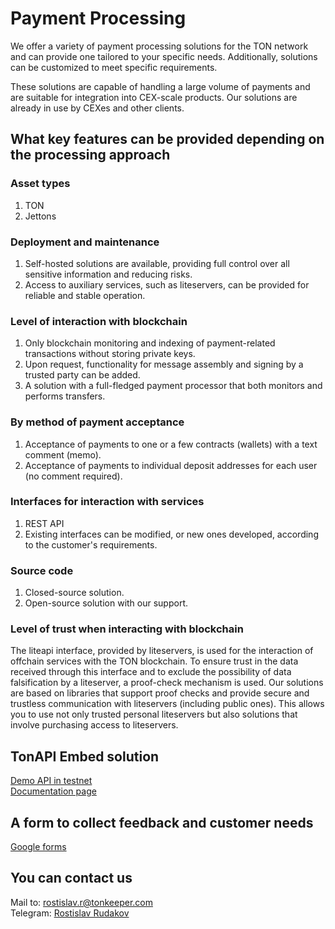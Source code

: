 # Payment Processing

We offer a variety of payment processing solutions for the TON network and can provide one tailored to your specific needs.
Additionally, solutions can be customized to meet specific requirements.

These solutions are capable of handling a large volume of payments and are suitable for integration into CEX-scale products.
Our solutions are already in use by CEXes and other clients.

## What key features can be provided depending on the processing approach

### Asset types
1) TON
2) Jettons

### Deployment and maintenance
1) Self-hosted solutions are available, providing full control over all sensitive information and reducing risks.
2) Access to auxiliary services, such as liteservers, can be provided for reliable and stable operation.

### Level of interaction with blockchain
1) Only blockchain monitoring and indexing of payment-related transactions without storing private keys.
2) Upon request, functionality for message assembly and signing by a trusted party can be added.
3) A solution with a full-fledged payment processor that both monitors and performs transfers.

### By method of payment acceptance
1) Acceptance of payments to one or a few contracts (wallets) with a text comment (memo).
2) Acceptance of payments to individual deposit addresses for each user (no comment required).

### Interfaces for interaction with services
1) REST API
2) Existing interfaces can be modified, or new ones developed, according to the customer's requirements.

### Source code
1) Closed-source solution.
2) Open-source solution with our support.

### Level of trust when interacting with blockchain
The liteapi interface, provided by liteservers, is used for the interaction of offchain services with the TON blockchain.
To ensure trust in the data received through this interface and to exclude the possibility of data falsification by a liteserver, a proof-check mechanism is used.
Our solutions are based on libraries that support proof checks and provide secure and trustless communication with liteservers (including public ones).
This allows you to use not only trusted personal liteservers but also solutions that involve purchasing access to liteservers.

## TonAPI Embed solution
[Demo API in testnet](https://demo-embed.tonapi.io/)
<br>[Documentation page](https://docs.tonconsole.com/payment-processing/tonapi-embed)

## A form to collect feedback and customer needs
[Google forms](https://forms.gle/NTx1w1ksU5V7fzFB7)

## You can contact us
Mail to: <a href="mailto:rostislav.r@tonkeeper.com">rostislav.r@tonkeeper.com</a>
<br>Telegram: [Rostislav Rudakov](https://t.me/tonrostislav)
